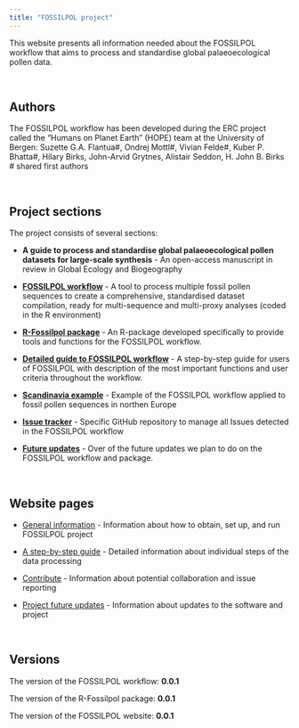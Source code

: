```yaml
---
title: "FOSSILPOL project"
---
```


This website presents all information needed about the FOSSILPOL workflow that aims to process and standardise global palaeoecological pollen data.

<br>

## Authors
The FOSSILPOL workflow has been developed during the ERC project called the “Humans on Planet Earth” (HOPE) team at the University of Bergen:
Suzette G.A. Flantua#, Ondrej Mottl#, Vivian Felde#, Kuber P. Bhatta#, Hilary Birks, John-Arvid Grytnes, Alistair Seddon, H. John B. Birks
# shared first authors

<br>

## Project sections

The project consists of several sections:

* **A guide to process and standardise global palaeoecological pollen datasets for large-scale synthesis** - An open-access manuscript in review in Global Ecology and Biogeography

* **[FOSSILPOL workflow](https://github.com/HOPE-UIB-BIO/FOSSILPOL-workflow)** - A tool to process multiple fossil pollen sequences to create a comprehensive, standardised dataset compilation, ready for multi-sequence and multi-proxy analyses (coded in the R environment)

* **[R-Fossilpol package](https://github.com/HOPE-UIB-BIO/R-Fossilpol-package)** - An R-package developed specifically to provide tools and functions for the FOSSILPOL workflow.

* **[Detailed guide to FOSSILPOL workflow](https://hope-uib-bio.github.io/FOSSILPOL-website/step_by_step_guide.html)** - A step-by-step guide for users of FOSSILPOL with description of the most important functions and user criteria throughout the workflow.

* **[Scandinavia example](https://github.com/HOPE-UIB-BIO/FOSSILPOL-example-Scandinavia)** - Example of the FOSSILPOL workflow applied to fossil pollen sequences in northen Europe

* **[Issue tracker](https://github.com/HOPE-UIB-BIO/FOSSILPOL-issues)** - Specific GitHub repository to manage all Issues detected in the FOSSILPOL workflow

* **[Future updates](https://github.com/orgs/HOPE-UIB-BIO/projects/3/views/1)** - Over of the future updates we plan to do on the FOSSILPOL workflow and package.

<br>

## Website pages

* [General information](about.html) - Information about how to obtain, set up, and run FOSSILPOL project

* [A step-by-step guide](step_by_step_guide.html) - Detailed information about individual steps of the data processing

* [Contribute](contributing.html) - Information about potential collaboration and issue reporting

* [Project future updates](road_map.html) - Information about updates to the software and project

<br>

## Versions
The version of the FOSSILPOL workflow: **0.0.1**

The version of the R-Fossilpol package: **0.0.1**

The version of the FOSSILPOL website: **0.0.1**


